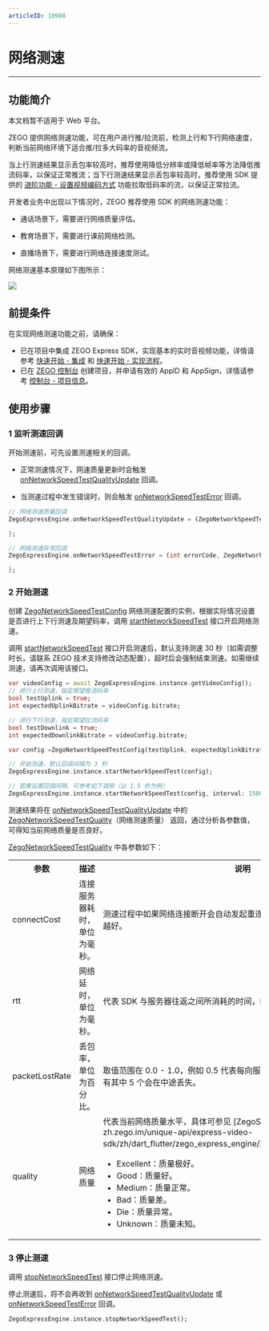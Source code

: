 ```yaml
---
articleID: 10908
---
```

# 网络测速

- - -

## 功能简介

<Warning title="注意">


本文档暂不适用于 Web 平台。

</Warning>



ZEGO 提供网络测速功能，可在用户进行推/拉流前，检测上行和下行网络速度，判断当前网络环境下适合推/拉多大码率的音视频流。


当上行测速结果显示丢包率较高时，推荐使用降低分辨率或降低帧率等方法降低推流码率，以保证正常推流；当下行测速结果显示丢包率较高时，推荐使用 SDK 提供的 [进阶功能 - 设置视频编码方式](!ExpressVideoSDK-VideoAdvanced/video_codec_svc) 功能拉取低码率的流，以保证正常拉流。

开发者业务中出现以下情况时，ZEGO 推荐使用 SDK 的网络测速功能：

- 通话场景下，需要进行网络质量评估。

- 教育场景下，需要进行课前网络检测。

- 直播场景下，需要进行网络连接速度测试。



网络测速基本原理如下图所示：

<Frame width="512" height="auto" caption=""><img src="https://doc-media.zego.im/sdk-doc/Pics/Common/ZegoExpressEngine/Network_speed_test.png" /></Frame>

## 前提条件

在实现网络测速功能之前，请确保：

- 已在项目中集成 ZEGO Express SDK，实现基本的实时音视频功能，详情请参考 [快速开始 - 集成](!Integration/SDK_Integration) 和 [快速开始 - 实现流程](!Integration/Solution_Implementation)。
- 已在 [ZEGO 控制台](https://console.zego.im) 创建项目，并申请有效的 AppID 和 AppSign，详情请参考 [控制台 - 项目信息](/console/project-info)。

## 使用步骤

### 1 监听测速回调

开始测速前，可先设置测速相关的回调。

- 正常测速情况下，网速质量更新时会触发 [onNetworkSpeedTestQualityUpdate](https://doc-zh.zego.im/unique-api/express-video-sdk/zh/dart_flutter/zego_express_engine/ZegoExpressEngine/onNetworkSpeedTestQualityUpdate.html) 回调。

- 当测速过程中发生错误时，则会触发 [onNetworkSpeedTestError](https://doc-zh.zego.im/unique-api/express-video-sdk/zh/dart_flutter/zego_express_engine/ZegoExpressEngine/onNetworkSpeedTestError.html) 回调。


```dart
// 网络测速质量回调
ZegoExpressEngine.onNetworkSpeedTestQualityUpdate = (ZegoNetworkSpeedTestQuality quality, ZegoNetworkSpeedTestType type) {

};

// 网络测速异常回调
ZegoExpressEngine.onNetworkSpeedTestError = (int errorCode, ZegoNetworkSpeedTestType type) {

};
```

### 2 开始测速

创建 [ZegoNetworkSpeedTestConfig](https://doc-zh.zego.im/unique-api/express-video-sdk/zh/dart_flutter/zego_express_engine/ZegoNetworkSpeedTestConfig-class.html) 网络测速配置的实例，根据实际情况设置是否进行上下行测速及期望码率，调用 [startNetworkSpeedTest](https://doc-zh.zego.im/unique-api/express-video-sdk/zh/dart_flutter/zego_express_engine/ZegoExpressEngineUtilities/startNetworkSpeedTest.html) 接口开启网络测速。

<Note title="说明">



调用 [startNetworkSpeedTest](https://doc-zh.zego.im/unique-api/express-video-sdk/zh/dart_flutter/zego_express_engine/ZegoExpressEngineUtilities/startNetworkSpeedTest.html) 接口开启测速后，默认支持测速 30 秒（如需调整时长，请联系 ZEGO 技术支持修改动态配置），超时后会强制结束测速。如需继续测速，请再次调用该接口。

</Note>





```dart
var videoConfig = await ZegoExpressEngine.instance.getVideoConfig();
// 进行上行测速，指定期望推流码率
bool testUplink = true;
int expectedUplinkBitrate = videoConfig.bitrate;

// 进行下行测速，指定期望拉流码率
bool testDownlink = true;
int expectedDownlinkBitrate = videoConfig.bitrate;

var config =ZegoNetworkSpeedTestConfig(testUplink, expectedUplinkBitrate, testDownlink, expectedDownlinkBitrate);

// 开始测速，默认回调间隔为 3 秒
ZegoExpressEngine.instance.startNetworkSpeedTest(config);

// 若需设置回调间隔，可参考如下调用（以 1.5 秒为例）
ZegoExpressEngine.instance.startNetworkSpeedTest(config, interval: 1500);
```

测速结果将在 [onNetworkSpeedTestQualityUpdate](https://doc-zh.zego.im/unique-api/express-video-sdk/zh/dart_flutter/zego_express_engine/ZegoExpressEngine/onNetworkSpeedTestQualityUpdate.html) 中的 [ZegoNetworkSpeedTestQuality](https://doc-zh.zego.im/unique-api/express-video-sdk/zh/dart_flutter/zego_express_engine/ZegoNetworkSpeedTestQuality-class.html)（网络测速质量） 返回，通过分析各参数值，可得知当前网络质量是否良好。

[ZegoNetworkSpeedTestQuality](https://doc-zh.zego.im/unique-api/express-video-sdk/zh/dart_flutter/zego_express_engine/ZegoNetworkSpeedTestQuality-class.html) 中各参数如下：

<table>

<tbody><tr>
<th>参数</th>
<th>描述</th>
<th>说明</th>
</tr>
<tr>
<td>connectCost</td>
<td>连接服务器耗时，单位为毫秒。</td>
<td>测速过程中如果网络连接断开会自动发起重连，此变量会相应更新，数值越小越好。</td>
</tr>
<tr>
<td>rtt</td>
<td>网络延时，单位为毫秒。</td>
<td>代表 SDK 与服务器往返之间所消耗的时间，数值越小越好。</td>
</tr>
<tr>
<td>packetLostRate</td>
<td>丢包率，单位为百分比。</td>
<td>取值范围在 0.0 - 1.0，例如 0.5 代表每向服务器发送的 10 个数据包中，可能有其中 5 个会在中途丢失。</td>
</tr>
<tr>
<td>quality</td>
<td>网络质量</td>
<td>代表当前网络质量水平，具体可参见 [ZegoStreamQualityLevel](https://doc-zh.zego.im/unique-api/express-video-sdk/zh/dart_flutter/zego_express_engine/ZegoStreamQualityLevel.html)： <ul><li>Excellent：质量极好。</li><li>Good：质量好。</li><li>Medium：质量正常。</li><li>Bad：质量差。</li><li>Die：质量异常。</li><li>Unknown：质量未知。</li></ul> </td>
</tr>
</tbody></table>

### 3 停止测速

调用 [stopNetworkSpeedTest](https://doc-zh.zego.im/unique-api/express-video-sdk/zh/dart_flutter/zego_express_engine/ZegoExpressEngineUtilities/stopNetworkSpeedTest.html) 接口停止网络测速。

停止测速后，将不会再收到 [onNetworkSpeedTestQualityUpdate](https://doc-zh.zego.im/unique-api/express-video-sdk/zh/dart_flutter/zego_express_engine/ZegoExpressEngine/onNetworkSpeedTestQualityUpdate.html) 或 [onNetworkSpeedTestError](https://doc-zh.zego.im/unique-api/express-video-sdk/zh/dart_flutter/zego_express_engine/ZegoExpressEngine/onNetworkSpeedTestError.html) 回调。

```dart
ZegoExpressEngine.instance.stopNetworkSpeedTest();
```
